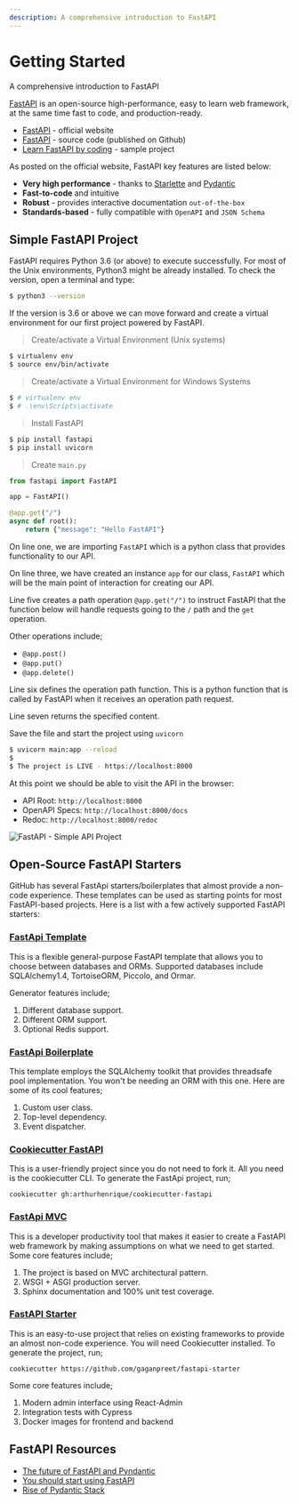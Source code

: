 ```yaml
---
description: A comprehensive introduction to FastAPI
---
```


# Getting Started


<SubHeading color="#25c2a0">A comprehensive introduction to FastAPI</SubHeading>

[FastAPI](https://fastapi.tiangolo.com/) is an open-source high-performance, easy to learn web framework, at the same time fast to code, and production-ready.

- [FastAPI](https://fastapi.tiangolo.com/) - official website
- [FastAPI](https://github.com/tiangolo/fastapi) - source code (published on Github)
- [Learn FastAPI by coding](https://github.com/app-generator/fastapi-learn-by-coding) - sample project

As posted on the official website, FastAPI key features are listed below:

- **Very high performance** - thanks to [Starlette](https://www.starlette.io/) and [Pydantic](https://pydantic-docs.helpmanual.io/)
- **Fast-to-code** and intuitive
- **Robust** - provides interactive documentation `out-of-the-box`
- **Standards-based** - fully compatible with `OpenAPI` and `JSON Schema`

## Simple FastAPI Project

FastAPI requires Python 3.6 (or above) to execute successfully. For most of the Unix environments, Python3 might be already installed. To check the version, open a terminal and type:

```bash
$ python3 --version
```

If the version is 3.6 or above we can move forward and create a virtual environment for our first project powered by FastAPI.

> Create/activate a Virtual Environment (Unix systems)

```bash
$ virtualenv env
$ source env/bin/activate
```

> Create/activate a Virtual Environment for Windows Systems

```bash
$ # virtualenv env
$ # .\env\Scripts\activate
```

> Install FastAPI

```bash
$ pip install fastapi
$ pip install uvicorn
```

> Create `main.py`

```python
from fastapi import FastAPI

app = FastAPI()

@app.get("/")
async def root():
    return {"message": "Hello FastAPI"}
```

On line one, we are importing `FastAPI` which is a python class that provides functionality to our API.

On line three, we have created an instance `app` for our class, `FastAPI` which will be the main point of interaction for creating our API.

Line five creates a path operation `@app.get("/")` to instruct FastAPI that the function below will handle requests going to the `/` path and the `get` operation.

Other operations include;

- `@app.post()`
- `@app.put()`
- `@app.delete()`

Line six defines the operation path function. This is a python function that is called by FastAPI when it receives an operation path request.

Line seven returns the specified content.

Save the file and start the project using `uvicorn`

```bash
$ uvicorn main:app --reload
$
$ The project is LIVE - https://localhost:8000
```

At this point we should be able to visit the API in the browser:

- API Root: `http://localhost:8000`
- OpenAPI Specs: `http://localhost:8000/docs`
- Redoc: `http://localhost:8000/redoc`

![FastAPI - Simple API Project](../../../static/assets/fastapi-hello-world.jpg)

## Open-Source FastAPI Starters

GitHub has several FastApi starters/boilerplates that almost provide a non-code experience. These templates can be used as starting points for most FastAPI-based projects. Here is a list with a few actively supported FastAPI starters:

### [FastApi Template](https://github.com/s3rius/FastAPI-template)

This is a flexible general-purpose FastAPI template that allows you to choose between databases and ORMs. Supported databases include SQLAlchemy1.4, TortoiseORM, Piccolo, and Ormar.

Generator features include;

1. Different database support.
2. Different ORM support.
3. Optional Redis support.

### [FastApi Boilerplate](https://github.com/teamhide/fastapi-boilerplate)

This template employs the SQLAlchemy toolkit that provides threadsafe pool implementation. You won't be needing an ORM with this one. Here are some of its cool features;

1. Custom user class.
2. Top-level dependency.
3. Event dispatcher.

### [Cookiecutter FastAPI](https://github.com/arthurhenrique/cookiecutter-fastapi)

This is a user-friendly project since you do not need to fork it. All you need is the cookiecutter CLI. To generate the FastApi project, run;

```
cookiecutter gh:arthurhenrique/cookiecutter-fastapi
```

### [FastApi MVC](https://github.com/rszamszur/fastapi-mvc)

This is a developer productivity tool that makes it easier to create a FastAPI web framework by making assumptions on what we need to get started. Some core features include;

1. The project is based on MVC architectural pattern.
2. WSGI + ASGI production server.
3. Sphinx documentation and 100% unit test coverage.

### [FastAPI Starter](https://github.com/gaganpreet/fastapi-starter)

This is an easy-to-use project that relies on existing frameworks to provide an almost non-code experience. You will need Cookiecutter installed. To generate the project, run;

```
cookiecutter https://github.com/gaganpreet/fastapi-starter
```

Some core features include;

1. Modern admin interface using React-Admin
2. Integration tests with Cypress
3. Docker images for frontend and backend

## FastAPI Resources

- [The future of FastAPI and Pyndantic](https://tiangolo.medium.com/the-future-of-fastapi-and-pydantic-is-bright-2d1785a603a9)
- [You should start using FastAPI](https://towardsdatascience.com/you-should-start-using-fastapi-now-7efb280fec02)
- [Rise of Pydantic Stack](https://python.plainenglish.io/an-introduction-to-the-pydantic-stack-9e490d606c8d)
